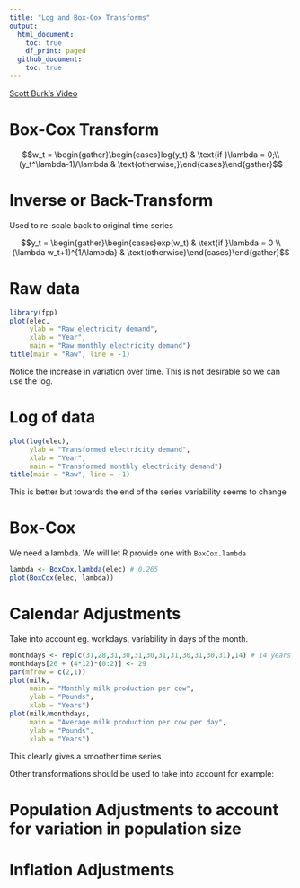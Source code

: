 ```yaml
---
title: "Log and Box-Cox Transforms"
output:
  html_document:
    toc: true
    df_print: paged
  github_document:
    toc: true
---
```

[Scott Burk's Video](https://www.youtube.com/watch?v=HzjolWoxjPI&list=PLX-TyAzMwGs-I3i5uiCin37VFMSy4c50F&index=4)

# Box-Cox Transform

$$w_t = \begin{gather}\begin{cases}log(y_t) & \text{if  }\lambda = 0;\\ (y_t^\lambda-1)/\lambda & \text{otherwise;}\end{cases}\end{gather}$$

# Inverse or Back-Transform

Used to re-scale back to original time series

$$y_t = \begin{gather}\begin{cases}exp(w_t) & \text{if  }\lambda = 0 \\ (\lambda w_t+1)^{1/\lambda} & \text{otherwise}\end{cases}\end{gather}$$

# Raw data

```r
library(fpp)
plot(elec,
     ylab = "Raw electricity demand",
     xlab = "Year",
     main = "Raw monthly electricity demand")
title(main = "Raw", line = -1)
```

Notice the increase in variation over time. This is not desirable so we can use the log.

# Log of data
```r
plot(log(elec),
     ylab = "Transformed electricity demand",
     xlab = "Year",
     main = "Transformed monthly electricity demand")
title(main = "Raw", line = -1)
```

This is better but towards the end of the series variability seems to change

# Box-Cox

We need a lambda. We will let R provide one with `BoxCox.lambda`

```r
lambda <- BoxCox.lambda(elec) # 0.265
plot(BoxCox(elec, lambda))
```

# Calendar Adjustments

Take into account eg. workdays, variability in days of the month.

```r
monthdays <- rep(c(31,28,31,30,31,30,31,31,30,31,30,31),14) # 14 years of data
monthdays[26 + (4*12)*(0:2)] <- 29
par(mfrow = c(2,1))
plot(milk,
     main = "Monthly milk production per cow",
     ylab = "Pounds",
     xlab = "Years")
plot(milk/monthdays,
     main = "Average milk production per cow per day",
     ylab = "Pounds",
     xlab = "Years")
```

This clearly gives a smoother time series

Other transformations should be used to take into account for example:

# Population Adjustments to account for variation in population size

# Inflation Adjustments


















